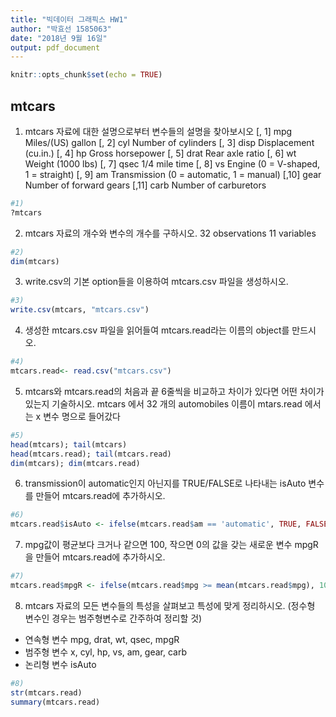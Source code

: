 ```yaml
---
title: "빅데이터 그래픽스 HW1"
author: "박효선 1585063"
date: "2018년 9월 16일"
output: pdf_document
---
```


```r
knitr::opts_chunk$set(echo = TRUE)
```

## mtcars

1) mtcars 자료에 대한 설명으로부터 변수들의 설명을 찾아보시오
[, 1]	 mpg	 Miles/(US) gallon
[, 2]	 cyl	 Number of cylinders
[, 3]	 disp	 Displacement (cu.in.)
[, 4]	 hp	 Gross horsepower
[, 5]	 drat	 Rear axle ratio
[, 6]	 wt	 Weight (1000 lbs)
[, 7]	 qsec	 1/4 mile time
[, 8]	 vs	 Engine (0 = V-shaped, 1 = straight)
[, 9]	 am	 Transmission (0 = automatic, 1 = manual)
[,10]	 gear	 Number of forward gears
[,11]	 carb	 Number of carburetors
```r
#1)
?mtcars
```

2) mtcars 자료의 개수와 변수의 개수를 구하시오.
32 observations
11 variables
```r
#2) 
dim(mtcars) 
```

3) write.csv의 기본 option들을 이용하여 mtcars.csv 파일을 생성하시오.
```r
#3)
write.csv(mtcars, "mtcars.csv")
```

4) 생성한 mtcars.csv 파일을 읽어들여 mtcars.read라는 이름의 object를 만드시오.
```r
#4)
mtcars.read<- read.csv("mtcars.csv")
```


5) mtcars와 mtcars.read의 처음과 끝 6줄씩을 비교하고 차이가 있다면 어떤 차이가 있는지 기술하시오.
mtcars 에서 32 개의 automobiles 이름이 
mtars.read 에서는 x 변수 명으로 들어갔다
```r
#5) 
head(mtcars); tail(mtcars)
head(mtcars.read); tail(mtcars.read)
dim(mtcars); dim(mtcars.read)
```

6) transmission이 automatic인지 아닌지를 TRUE/FALSE로 나타내는 isAuto 변수를 만들어 mtcars.read에 추가하시오.
```r
#6) 
mtcars.read$isAuto <- ifelse(mtcars.read$am == 'automatic', TRUE, FALSE)
```

7) mpg값이 평균보다 크거나 같으면 100, 작으면 0의 값을 갖는 새로운 변수 mpgR을 만들어 mtcars.read에 추가하시오.
```r
#7)
mtcars.read$mpgR <- ifelse(mtcars.read$mpg >= mean(mtcars.read$mpg), 100, 0)
```

8) mtcars 자료의 모든 변수들의 특성을 살펴보고 특성에 맞게 정리하시오. 
(정수형 변수인 경우는 범주형변수로 간주하여 정리할 것)

* 연속형 변수
mpg, drat, wt, qsec, mpgR
* 범주형 변수
x, cyl, hp, vs, am, gear, carb
* 논리형 변수
isAuto

```r
#8)
str(mtcars.read)
summary(mtcars.read)
```


